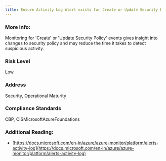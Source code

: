 ```yaml
---
title: Ensure Activity Log Alert exists for Create or Update Security Policy
---
```


### More Info:

Monitoring for 'Create' or 'Update Security Policy' events gives insight into changes to security policy and may reduce the time it takes to detect suspicious activity.

### Risk Level

Low

### Address

Security, Operational Maturity

### Compliance Standards

CBP, CISMicrosoftAzureFoundations

### Additional Reading:

- [https://docs.microsoft.com/en-in/azure/azure-monitor/platform/alerts-activity-log](https://docs.microsoft.com/en-in/azure/azure-monitor/platform/alerts-activity-log)
